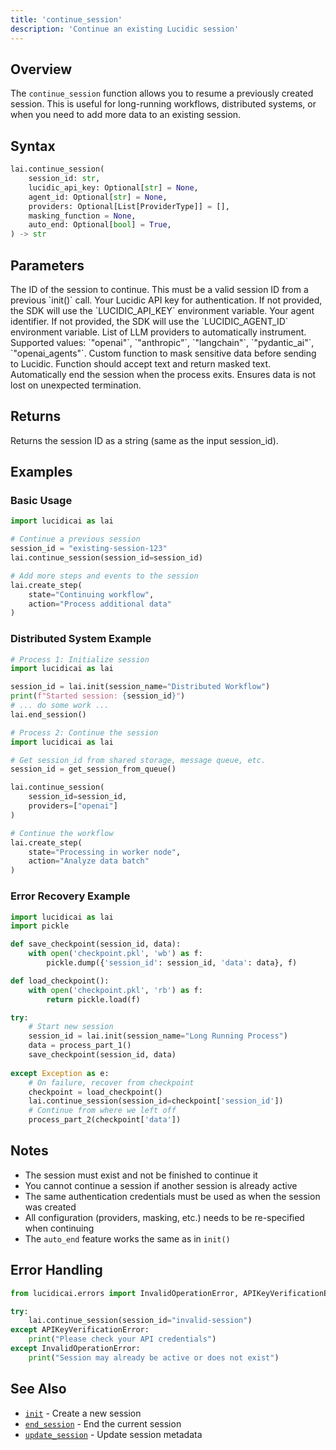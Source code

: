 ```yaml
---
title: 'continue_session'
description: 'Continue an existing Lucidic session'
---
```


## Overview

The `continue_session` function allows you to resume a previously created session. This is useful for long-running workflows, distributed systems, or when you need to add more data to an existing session.

## Syntax

```python
lai.continue_session(
    session_id: str,
    lucidic_api_key: Optional[str] = None,
    agent_id: Optional[str] = None,
    providers: Optional[List[ProviderType]] = [],
    masking_function = None,
    auto_end: Optional[bool] = True,
) -> str
```

## Parameters

<ParamField path="session_id" type="string" required>
  The ID of the session to continue. This must be a valid session ID from a previous `init()` call.
</ParamField>

<ParamField path="lucidic_api_key" type="string" optional>
  Your Lucidic API key for authentication. If not provided, the SDK will use the `LUCIDIC_API_KEY` environment variable.
</ParamField>

<ParamField path="agent_id" type="string" optional>
  Your agent identifier. If not provided, the SDK will use the `LUCIDIC_AGENT_ID` environment variable.
</ParamField>

<ParamField path="providers" type="List[ProviderType]" optional default="[]">
  List of LLM providers to automatically instrument. Supported values: `"openai"`, `"anthropic"`, `"langchain"`, `"pydantic_ai"`, `"openai_agents"`.
</ParamField>

<ParamField path="masking_function" type="callable" optional>
  Custom function to mask sensitive data before sending to Lucidic. Function should accept text and return masked text.
</ParamField>

<ParamField path="auto_end" type="boolean" optional default="True">
  Automatically end the session when the process exits. Ensures data is not lost on unexpected termination.
</ParamField>

## Returns

Returns the session ID as a string (same as the input session_id).

## Examples

### Basic Usage

```python
import lucidicai as lai

# Continue a previous session
session_id = "existing-session-123"
lai.continue_session(session_id=session_id)

# Add more steps and events to the session
lai.create_step(
    state="Continuing workflow",
    action="Process additional data"
)
```

### Distributed System Example

```python
# Process 1: Initialize session
import lucidicai as lai

session_id = lai.init(session_name="Distributed Workflow")
print(f"Started session: {session_id}")
# ... do some work ...
lai.end_session()

# Process 2: Continue the session
import lucidicai as lai

# Get session_id from shared storage, message queue, etc.
session_id = get_session_from_queue()

lai.continue_session(
    session_id=session_id,
    providers=["openai"]
)

# Continue the workflow
lai.create_step(
    state="Processing in worker node",
    action="Analyze data batch"
)
```

### Error Recovery Example

```python
import lucidicai as lai
import pickle

def save_checkpoint(session_id, data):
    with open('checkpoint.pkl', 'wb') as f:
        pickle.dump({'session_id': session_id, 'data': data}, f)

def load_checkpoint():
    with open('checkpoint.pkl', 'rb') as f:
        return pickle.load(f)

try:
    # Start new session
    session_id = lai.init(session_name="Long Running Process")
    data = process_part_1()
    save_checkpoint(session_id, data)
    
except Exception as e:
    # On failure, recover from checkpoint
    checkpoint = load_checkpoint()
    lai.continue_session(session_id=checkpoint['session_id'])
    # Continue from where we left off
    process_part_2(checkpoint['data'])
```

## Notes

- The session must exist and not be finished to continue it
- You cannot continue a session if another session is already active
- The same authentication credentials must be used as when the session was created
- All configuration (providers, masking, etc.) needs to be re-specified when continuing
- The `auto_end` feature works the same as in `init()`

## Error Handling

```python
from lucidicai.errors import InvalidOperationError, APIKeyVerificationError

try:
    lai.continue_session(session_id="invalid-session")
except APIKeyVerificationError:
    print("Please check your API credentials")
except InvalidOperationError:
    print("Session may already be active or does not exist")
```

## See Also

- [`init`](/api-reference/api_functions/init) - Create a new session
- [`end_session`](/api-reference/api_functions/end_session) - End the current session
- [`update_session`](/api-reference/api_functions/update_session) - Update session metadata